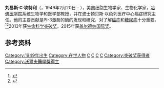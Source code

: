 {{Infobox scientist
|name              = 刘易斯·C·坎特利<br/>(Lewis C. Cantley)
|image             =
|image_size        =
|caption           =
|birth_date        = {{birth date and age|1949|2|20}}
|birth_place       = 美國[[西弗吉尼亚州|西弗吉尼亚州]][[查爾斯頓_(西維吉尼亞州)|查爾斯頓]]
|death_date        =
|death_place       =
|residence         = [[波士顿|波士顿]]
|citizenship       = [[美国|美国]]
|nationality       = [[美国|美国]]
|ethnicity         =
|fields            = [[生物化学|生物化学]]<br/>[[细胞生物学|细胞生物学]]<br/>[[系统生物学|系统生物学]]
|workplaces        = [[Weill_Cornell_Medical_College|Weill Cornell Medical College]]<br/>[[哈佛医学院|哈佛医学院]]<br/>[[Beth_Israel_Deaconess_Medical_Center|Beth Israel Deaconess Medical Center]]<br/>[[Tufts_University|Tufts University]]<br/>[[Harvard_University|Harvard University]]
|alma_mater        = [[West_Virginia_Wesleyan_College|Wesleyan College]]<br/>[[Cornell_University|Cornell University]]
|doctoral_advisor  = [[Gordon_Hammes|Gordon Hammes]]
|academic_advisors = Guido Guidotti
|doctoral_students =
|notable_students  =
|known_for         = {{tsl|en|Phosphoinositide 3-kinase|PI-3-kinase}} <br >[[Phosphatidylinositol_(3,4,5)-trisphosphate|Phosphatidylinositol (3,4,5)-trisphosphate]]<br > Oriented Peptide Libraries/Scansite<br>Phosphatidylinositol 5-phosphate
|author_abbrev_bot =
|author_abbrev_zoo =
|influences        =
|influenced        =
|awards            =
|religion          =
|signature         = <!--(filename only)-->
|footnotes         =
}}
'''刘易斯·C·坎特利'''（{{lang_en|'''Lewis C. Cantley'''}}，1949年2月20日 - ），美国细胞生物学家、生物化学家，[[哈佛医学院|哈佛医学院]]系统生物学和医学部教授，并在波士顿贝斯·以色列医疗中心癌症研究主任。他的主要贡献是PI-3激酶的酶的发现和研究，对了解[[癌症|癌症]]和[[糖尿病|糖尿病]]十分重要。<ref name=PNAS>{{cite journal |author=Bradley D |title=Biography of Lewis C. Cantley |journal=Proc. Natl. Acad. Sci. U.S.A. |volume=101 |issue=10 |pages=3327–8 |pmid=14993589 |pmc=373460 |doi=10.1073/pnas.0400872101 |url=|bibcode = 2004PNAS..101.3327B |date=March 2004}}</ref><ref name=CurrBio>{{cite journal |author=Cantley LC |title=Lewis C. Cantley |journal=Curr. Biol. |volume=19 |issue=14 |pages=R540–1 |pmid=19655422 |doi=10.1016/j.cub.2009.06.010 |url=http://www.cell.com/current-biology/fulltext/S0960-9822(09)01246-9 |date=July 2009 |access-date=2013-10-14 |archive-date=2020-02-11 |archive-url=https://web.archive.org/web/20200211212601/https://www.cell.com/current-biology/fulltext/S0960-9822(09)01246-9 |dead-url=no }}</ref>2013年获[[生命科学突破奖|生命科学突破奖]]。2015年获[[盖尔德纳国际奖|盖尔德纳国际奖]]。

==参考资料==
{{reflist}}

{{沃尔夫医学奖}}
{{突破奖获得者}}
{{加拿大盖尔德纳国际奖获得者}}

{{Authority control}}
[[Category:1949年出生|Category:1949年出生]]
[[Category:在世人物|Category:在世人物]]
[[Category:美國生物化學家|C]]
[[Category:细胞生物学家|C]]
[[Category:盖尔德纳国际奖获得者|C]]
[[Category:康乃爾大學校友|C]]
[[Category:突破奖获得者|Category:突破奖获得者]]
[[Category:沃爾夫醫學獎得主|Category:沃爾夫醫學獎得主]]